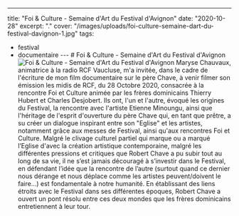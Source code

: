 ---
title: "Foi & Culture - Semaine d'Art du Festival d'Avignon"
date: "2020-10-28"
excerpt: "."
cover: "/images/uploads/foi-culture-semaine-dart-du-festival-davignon-1.jpg"
tags:
  - festival
  - documentaire
--- # Foi & Culture - Semaine d'Art du Festival d'Avignon ![Foi & Culture - Semaine d'Art du Festival d'Avignon](/images/uploads/foi-culture-semaine-dart-du-festival-davignon-1.jpg) Maryse Chauvaux, animatrice à la radio RCF Vaucluse, m'a invitée, dans le cadre de l'écriture de mon film documentaire sur le père Chave, à venir filmer son émission les midis de RCF, du 28 Octobre 2020, consacrée à la rencontre Foi et Culture animée par les frères dominicains Thierry Hubert et Charles Desjobert. Ils ont, l'un et l'autre, évoqué les origines du Festival, la rencontre avec l'artiste Etienne Minoungu, ainsi que l'héritage de l'esprit d'ouverture du père Chave qui, en tant que prêtre, a su créer un dialogue inspirant entre son "Eglise" et les artistes, notamment grâce aux messes de Festival, ainsi qu'aux rencontres Foi et Culture. Malgré le clivage culturel partiel qui marque ou a marqué l’Eglise d'avec la création artistique contemporaine, malgré les différentes pressions et critiques que Robert Chave a pu subir tout au long de sa vie, il ne s’est jamais découragé à s’investir dans le Festival, en défendant l’idée que la rencontre de l’autre (surtout quand ce dernier nous dérange et nous déplace comme les artistes peuvent/doivent le faire...) est fondamentale à notre humanité. En établissant des liens étroits avec le Festival dans ses différentes époques, Robert Chave a ouvert un pont résolu entre ces deux mondes que les frères dominicains entretiennent à leur tour.